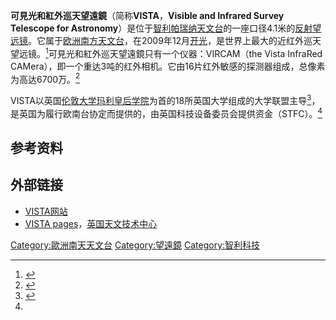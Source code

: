 {{Infobox Telescope
|name = VISTA
|image = [[Image:VISTA-IMG-0656.jpg|250px]]
|caption = VISTA in its enclosure (Credit: [[ESO|ESO]])
|organization =[[欧洲南方天文台|欧洲南方天文台]]
|location = [[智利|智利]][[帕瑞纳天文台|帕瑞纳天文台]]
|coords = {{coord|24|36|57|S|70|23|51|W|region:CL|display=inline,title}}
|altitude = 2,518米
|weather = 
|wavelength = 0.85 – 2.3 μm ([[红外|红外]])
|built = 2000–2009
|first_light = 
|website = [http://www.eso.org/public/teles-instr/surveytelescopes/vista.html ESO VISTA page]
|style = Quasi-[[Ritchey-Chrétien|Ritchey-Chrétien]]
|diameter = 4.1 m
|diameter2 = 1.24 m
|angular_resolution = 0.34"
|area = 
|focal_length = 12.1 m, f/3.26
|mounting = [[Altazimuth|Altazimuth]]
|dome = 
}}

'''可見光和紅外巡天望遠鏡'''（简称'''VISTA'''，'''Visible and Infrared Survey Telescope for Astronomy'''）是位于[[智利|智利]][[帕瑞纳天文台|帕瑞纳天文台]]的一座口径4.1米的[[反射望远镜|反射望远镜]]。它属于[[欧洲南方天文台|欧洲南方天文台]]，在2009年12月[[开光|开光]]，是世界上最大的近红外巡天望远镜。<ref name="esosurvey">{{cite web |url=http://www.eso.org/public/teles-instr/surveytelescopes.html |title=The ESO Survey Telescopes |publisher=ESO |accessdate=2011-08-03 |archive-date=2011-05-11 |archive-url=https://web.archive.org/web/20110511191321/http://www.eso.org/public/teles-instr/surveytelescopes.html |dead-url=no }}</ref>可見光和紅外巡天望遠鏡只有一个仪器：VIRCAM（the Vista InfraRed CAMera），即一个重达3吨的红外相机。它由16片红外敏感的探测器组成，总像素为高达6700万。<ref name="esopr0949">{{cite news |url=http://www.eso.org/public/news/eso0949/ |title=VISTA: Pioneering New Survey Telescope Starts Work |agency=ESO |date=2009-12-11 |accessdate=2011-08-03 |work= |archive-date=2011-04-25 |archive-url=https://web.archive.org/web/20110425065439/http://www.eso.org/public/news/eso0949/ |dead-url=no }}</ref>

VISTA以英国[[伦敦大学玛利皇后学院|伦敦大学玛利皇后学院]]为首的18所英国大学组成的大学联盟主导<ref name="qmpr">{{cite news |url=http://www.qmul.ac.uk/media/news/items/se/21839.html |title=First stunning images captured by Queen Mary led VISTA telescope |agency=Queen Mary, University of London |date=2009-12-11 |accessdate=2011-08-03 |work= |archive-url=https://web.archive.org/web/20110614145030/http://www.qmul.ac.uk/media/news/items/se/21839.html |archive-date=2011-06-14 |dead-url=yes }}</ref>，是英国为履行欧南台协定而提供的，由英国科技设备委员会提供资金（STFC）。<ref name="esosurvey"/>

== 参考资料 ==
<references/>

== 外部链接 ==
{{commons category|VISTA (telescope)}}
* [http://www.vista.ac.uk VISTA网站]{{Wayback|url=http://www.vista.ac.uk/ |date=20110517175633 }}
* [https://web.archive.org/web/20110109022754/http://www.roe.ac.uk/ukatc/projects/vista/index.html VISTA pages]，[[英国天文技术中心|英国天文技术中心]]

{{European Southern Observatory}}

[[Category:歐洲南天天文台|Category:歐洲南天天文台]]
[[Category:望遠鏡|Category:望遠鏡]]
[[Category:智利科技|Category:智利科技]]
